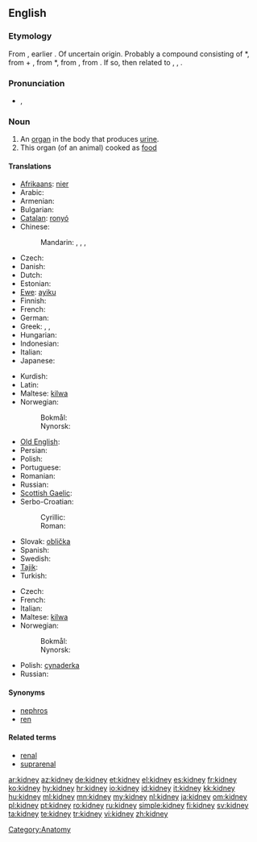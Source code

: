 ==English==
{{wikipedia}}

===Etymology===
From {{etyl|enm}} {{term|kidenei|||lang=enm}}, earlier {{term|kidenere||kidney|lang=enm}}. Of uncertain origin. Probably a compound consisting of {{etyl|enm|-}} *{{term||quid|belly, womb|lang=enm}}, from {{etyl|ang|-}} {{term|cwiþ||belly, womb|lang=ang}} + {{etyl|enm}} {{term|nere||kidney|lang=enm}}, from {{etyl|ang|-}} *{{term||nēore|kidney|lang=ang}}, from {{proto|Germanic|ni(g)wran, *ni(g)wrian|kidney|lang=en}}, from {{proto|Indo-European|neg<sup>w</sup>h-r-|kidney|lang=en}}. If so, then related to {{etyl|nl|-}} {{term|nier||kidney|lang=nl}}, {{etyl|de|-}} {{term|Niere||kidney|lang=de}}, {{etyl|da|-}} {{term|nyre||kidney|lang=da}}.

===Pronunciation===
* {{a|UK}} {{IPA|/ˈkɪdni/}}, {{SAMPA|/"kIdni/}}

===Noun===
{{en-noun}}

# An [[organ]] in the body that produces [[urine]].
# This organ (of an animal) cooked as [[food]]

====Translations====
{{trans-top|an organ in the body}}
* [[Afrikaans]]: [[nier#Afrikaans|nier]]
* Arabic: {{t-|ar|كلية|f|tr=kúlya}}
* Armenian: {{t-|hy|երիկամ|tr=erikam}}
* Bulgarian: {{t+|bg|бъбрек|m|tr=bǎbrek}}
* [[Catalan]]: [[ronyó]] {{m}}
* Chinese:
*: Mandarin: {{t|cmn|腎臟|sc=Hani}},  {{t|cmn|肾脏|tr=shènzàng|sc=Hani}},  {{t-|cmn|腎|sc=Hani}},  {{t-|cmn|肾|tr=shèn|sc=Hani}}
* Czech: {{t-|cs|ledvina|f}}
* Danish: {{t-|da|nyre}}
* Dutch: {{t+|nl|nier}}
* Estonian: {{t-|et|neer}}
* [[Ewe]]: [[ayiku]] {{n}}
* Finnish: {{t+|fi|munuainen}}
* French: {{t+|fr|rein|m}}
* German: {{t+|de|Niere|f}}
* Greek: {{t+|el|νεφρό|n|tr=nefró}}, {{t+|el|νεφρός|m|tr=nefrós}}, {{t+|el|νεφρί|n|tr=nefrí}}
* Hungarian: {{t+|hu|vese}}
* Indonesian: {{t+|id|ginjal|xs=Indonesian}}
* Italian: {{t-|it|rene|m}}
* Japanese: {{t+|ja|腎臓|tr=じんぞう, jinzō}}
{{trans-mid}}
* Kurdish: {{ku-Arab|[[گورچیله‌]]}}
* Latin: {{t+|la|ren|m}}
* Maltese: [[kilwa]] {{f}}
* Norwegian:
*: Bokmål: {{t+|no|nyre|m|f}}
*: Nynorsk: {{t-|nn|nyre|f|xs=Norwegian Nynorsk}}
* [[Old English]]: {{t-|ang|ædre|f|alt=ǣdre|xs=Old English}}
* Persian: {{t+|fa|گرده|tr=gorde|xs=Persian}}
* Polish: {{t+|pl|nerka|f}}
* Portuguese: {{t+|pt|rim|m}}
* Romanian: {{t+|ro|rinichi}}
* Russian: {{t+|ru|почка|f|tr=póčka}}
* [[Scottish Gaelic]]: {{t-|gd|dubhag|f|xs=Scottish Gaelic}}
* Serbo-Croatian:
*: Cyrillic: {{tø|sh|бубрег|m|sc=Cyrl|xs=Serbo-Croatian}}
*: Roman: {{tø|sh|bubreg|m|xs=Serbo-Croatian}}
* Slovak: [[oblička]]
* Spanish: {{t+|es|riñón|m}}
* Swedish: {{t+|sv|njure}}
* [[Tajik]]: {{t-|tg|гурда|tr=gurda|sc=Cyrl|xs=Tajik}}
* Turkish: {{t+|tr|böbrek}}
{{trans-bottom}}

{{trans-top|food}}
* Czech: {{t-|cs|ledvinky|f|p}}
* French: {{t+|fr|rognon|m}}
* Italian: {{t+|it|rognone|m}}
* Maltese: [[kilwa]] {{f}}
* Norwegian:
*: Bokmål: {{t+|no|nyre|m|f}}
*: Nynorsk: {{t-|nn|nyre|f|xs=Norwegian Nynorsk}}
{{trans-mid}}
* Polish: [[cynaderka]] {{f}}
* Russian: {{t+|ru|почки|p|tr=póčki}}
{{trans-bottom}}

====Synonyms====
* [[nephros]]
* [[ren]]

====Related terms====
* [[renal]]
* [[suprarenal]]

[[Category:Anatomy]]

[[ar:kidney]]
[[az:kidney]]
[[de:kidney]]
[[et:kidney]]
[[el:kidney]]
[[es:kidney]]
[[fr:kidney]]
[[ko:kidney]]
[[hy:kidney]]
[[hr:kidney]]
[[io:kidney]]
[[id:kidney]]
[[it:kidney]]
[[kk:kidney]]
[[hu:kidney]]
[[ml:kidney]]
[[mn:kidney]]
[[my:kidney]]
[[nl:kidney]]
[[ja:kidney]]
[[om:kidney]]
[[pl:kidney]]
[[pt:kidney]]
[[ro:kidney]]
[[ru:kidney]]
[[simple:kidney]]
[[fi:kidney]]
[[sv:kidney]]
[[ta:kidney]]
[[te:kidney]]
[[tr:kidney]]
[[vi:kidney]]
[[zh:kidney]]